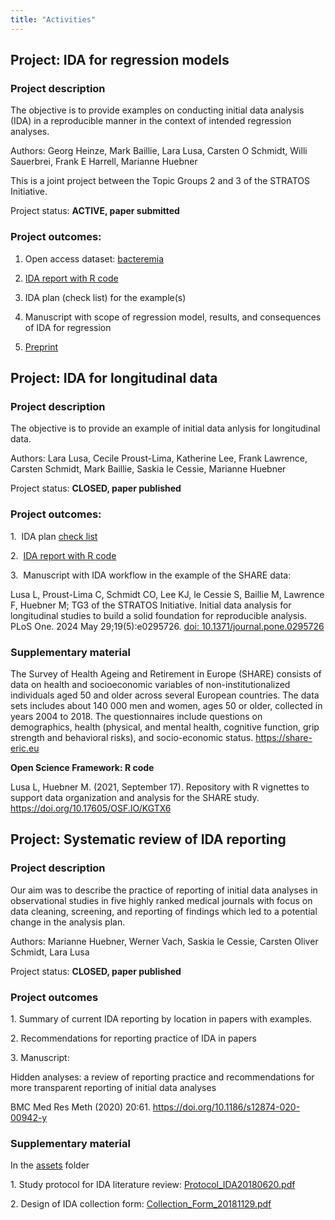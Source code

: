 ```yaml
---
title: "Activities"
---
```


## Project: IDA for regression models

### **Project description**

The objective is to provide examples on conducting initial data analysis (IDA) in a reproducible manner in the context of intended regression analyses.

Authors: Georg Heinze, Mark Baillie, Lara Lusa, Carsten O Schmidt, Willi Sauerbrei, Frank E Harrell, Marianne Huebner

This is a joint project between the Topic Groups 2 and 3 of the STRATOS Initiative.

Project status: **ACTIVE, paper submitted**

### **Project outcomes:**

1.  Open access dataset: [bacteremia](https://zenodo.org/records/7554815)

2.  [IDA report with R code](https://stratosida.github.io/regression-regrets/)

3.  IDA plan (check list) for the example(s)

4.  Manuscript with scope of regression model, results, and consequences of IDA for regression

5.  [Preprint](https://assets.researchsquare.com/files/rs-3580334/v1/b6c6d5fd-9a7e-4e81-a06e-9e647a52caf7.pdf)

## Project: IDA for longitudinal data

### **Project description**

The objective is to provide an example of initial data anlysis for longitudinal data.

Authors: Lara Lusa, Cecile Proust-Lima, Katherine Lee, Frank Lawrence, Carsten Schmidt, Mark Baillie, Saskia le Cessie, Marianne Huebner

Project status: **CLOSED, paper published**

### **Project outcomes:**

1.\  IDA plan [check list](assets/IDAchecklist_long.pdf)

2.\  [IDA report with R code](https://stratosida.github.io/longitudinal/)

3.\  Manuscript with IDA workflow in the example of the SHARE data:

Lusa L, Proust-Lima C, Schmidt CO, Lee KJ, le Cessie S, Baillie M, Lawrence F, Huebner M; TG3 of the STRATOS Initiative. Initial data analysis for longitudinal studies to build a solid foundation for reproducible analysis. PLoS One. 2024 May 29;19(5):e0295726. [doi: 10.1371/journal.pone.0295726](https://doi.org/10.1371/journal.pone.0295726)


### **Supplementary material**

The Survey of Health Ageing and Retirement in Europe (SHARE) consists of data on health and socioeconomic variables of non-institutionalized individuals aged 50 and older across several European countries. The data sets includes about 140 000 men and women, ages 50 or older, collected in years 2004 to 2018. The questionnaires include questions on demographics, health (physical, and mental health, cognitive function, grip strength and behavioral risks), and socio-economic status. <https://share-eric.eu>

**Open Science Framework: R code**

Lusa L, Huebner M. (2021, September 17). Repository with R vignettes to support data organization and analysis for the SHARE study. <https://doi.org/10.17605/OSF.IO/KGTX6>

## Project: Systematic review of IDA reporting

### **Project description**

Our aim was to describe the practice of reporting of initial data analyses in observational studies in five highly ranked medical journals with focus on data cleaning, screening, and reporting of findings which led to a potential change in the analysis plan.

Authors: Marianne Huebner, Werner Vach, Saskia le Cessie, Carsten Oliver Schmidt, Lara Lusa

Project status: **CLOSED, paper published**

### **Project outcomes**

1\. Summary of current IDA reporting by location in papers with examples.

2\. Recommendations for reporting practice of IDA in papers

3\. Manuscript:

Hidden analyses: a review of reporting practice and recommendations for more transparent reporting of initial data analyses

BMC Med Res Meth (2020) 20:61. <https://doi.org/10.1186/s12874-020-00942-y>

### **Supplementary material**

In the [assets](https://github.com/stratosida/stratosida.github.io/tree/main/assets/) folder 

1\. Study protocol for IDA literature review: [Protocol_IDA20180620.pdf](assets/Protocol_IDA20180620.pdf)

2\. Design of IDA collection form: [Collection_Form_20181129.pdf](assets/Collection_Form_20181129.pdf)
